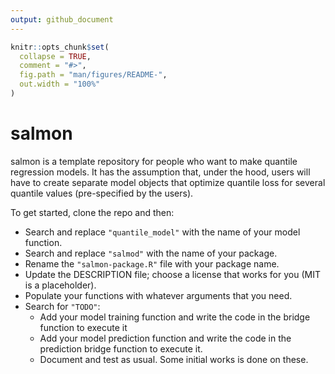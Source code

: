 ```yaml
---
output: github_document
---
```


<!-- README.md is generated from README.Rmd. Please edit that file -->

```r
knitr::opts_chunk$set(
  collapse = TRUE,
  comment = "#>",
  fig.path = "man/figures/README-",
  out.width = "100%"
)
```

# salmon

<!-- badges: start -->
<!-- badges: end -->

salmon is a template repository for people who want to make quantile regression models. It has the assumption that, under the hood, users will have to create separate model objects that optimize quantile loss for several quantile values (pre-specified by the users). 

To get started, clone the repo and then: 

 - Search and replace `"quantile_model"` with the name of your model function. 
 - Search and replace `"salmod"` with the name of your package. 
 - Rename the `"salmon-package.R"` file with your package name.
 - Update the DESCRIPTION file; choose a license that works for you (MIT is a placeholder).
 - Populate your functions with whatever arguments that you need. 
 - Search for `"TODO"`: 
   - Add your model training function and write the code in the bridge function to execute it
   - Add your model prediction function and write the code in the prediction bridge function to execute it. 
   - Document and test as usual. Some initial works is done on these. 
   
    
